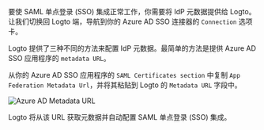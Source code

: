 要使 SAML 单点登录 (SSO) 集成正常工作，你需要将 IdP 元数据提供给 Logto。让我们切换回 Logto 端，导航到你的 Azure AD SSO 连接器的 `Connection` 选项卡。

Logto 提供了三种不同的方法来配置 IdP 元数据。最简单的方法是提供 Azure AD SSO 应用程序的 `metadata URL`。

从你的 Azure AD SSO 应用程序的 `SAML Certificates section` 中复制 `App Federation Metadata Url`，并将其粘贴到 Logto 的 `Metadata URL` 字段中。

<img src="/img/assets/azure_ad_metadata_url.webp" alt="Azure AD Metadata URL" />

Logto 将从该 URL 获取元数据并自动配置 SAML 单点登录 (SSO) 集成。
